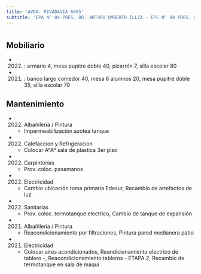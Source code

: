 ```yaml
---
title: 'AVDA. RIVADAVIA 6065'
subtitle: 'EPA N° 04 PRES. DR. ARTURO UMBERTO ILLIA - EPC N° 04 PRES. DR. ARTURO UMBERTO ILLIA - JIC N° 03/07° LA PORTEÑA'
---
```


#


## Mobiliario

*  (2022) : armario 4, mesa pupitre doble 40, pizarrón 7, silla escolar 80 

*  (2021) : banco largo comedor 40, mesa 6 alumnos 20, mesa pupitre doble 35, silla escolar 70 





## Mantenimiento

*  (2022) Albañileria / Pintura 
    + Impermeabilización azotea tanque

*  (2022) Calefaccion y Refrigeracion 
    + Colocar AºAº sala de plastica 3er piso

*  (2022) Carpinterías 
    + Prov. coloc. pasamanos

*  (2022) Electricidad 
    + Cambio ubicación toma primaria Edesur, Recambio de artefactos de luz

*  (2022) Sanitarias 
    + Prov. coloc. termotanque electrico, Cambio de tanque de expansión

*  (2021) Albañileria / Pintura 
    + Reacondicionamiento por filtraciones, Pintura pared medianera patio

*  (2021) Electricidad 
    + Colocar aires acondicionados, Reandicionamiento electrico de tablero -, Reacondicionamiento tableros - ETAPA 2, Recambio de termotanque en sala de máqui



